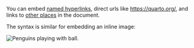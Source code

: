 You can embed [named hyperlinks](https://quarto.org/),
direct urls like <https://quarto.org/>, and links to 
[other places](#quarto-anatomy) in 
the document. 

The syntax is similar for embedding an
inline image: 

![Penguins playing with ball](images/penguins-quarto-ball.png).